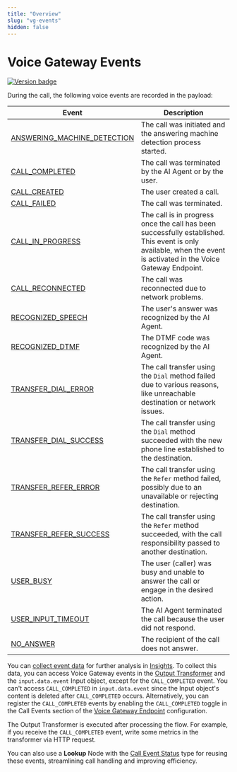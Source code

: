 ```yaml
---
title: "Overview"
slug: "vg-events"
hidden: false
---
```


# Voice Gateway Events

<a href="Updated"><img src="https://img.shields.io/badge/Updated_in-v4.90-blue" alt="Version badge" /></a>

During the call, the following voice events are recorded in the payload:

| Event                                                         | Description                                                                                                                                                       |
|---------------------------------------------------------------|-------------------------------------------------------------------------------------------------------------------------------------------------------------------|
| [ANSWERING_MACHINE_DETECTION](ANSWERING_MACHINE_DETECTION.mdx) | The call was initiated and the answering machine detection process started.                                                                                       |
| [CALL_COMPLETED](CALL_COMPLETED.mdx)                           | The call was terminated by the AI Agent or by the user.                                                                                                           |
| [CALL_CREATED](CALL_CREATED.mdx)                               | The user created a call.                                                                                                                                          |
| [CALL_FAILED](CALL_FAILED.mdx)                                 | The call was terminated.                                                                                                                                          |
| [CALL_IN_PROGRESS](CALL_IN_PROGRESS.mdx)                       | The call is in progress once the call has been successfully established. This event is only available, when the event is activated in the Voice Gateway Endpoint. |
| [CALL_RECONNECTED](CALL_RECONNECTED.mdx)                       | The call was reconnected due to network problems.                                                                                                                 |
| [RECOGNIZED_SPEECH](RECOGNIZED_SPEECH.mdx)                     | The user's answer was recognized by the AI Agent.                                                                                                                 |
| [RECOGNIZED_DTMF](RECOGNIZED_DTMF.mdx)                         | The DTMF code was recognized by the AI Agent.                                                                                                                     |
| [TRANSFER_DIAL_ERROR](TRANSFER_DIAL_ERROR.mdx)                 | The call transfer using the `Dial` method failed due to various reasons, like unreachable destination or network issues.                                          |
| [TRANSFER_DIAL_SUCCESS](TRANSFER_DIAL_SUCCESS.mdx)             | The call transfer using the `Dial` method succeeded with the new phone line established to the destination.                                                       |
| [TRANSFER_REFER_ERROR](TRANSFER_REFER_ERROR.mdx)               | The call transfer using the `Refer` method failed, possibly due to an unavailable or rejecting destination.                                                       |
| [TRANSFER_REFER_SUCCESS](TRANSFER_REFER_SUCCESS.mdx)           | The call transfer using the `Refer` method succeeded, with the call responsibility passed to another destination.                                                 |
| [USER_BUSY](USER_BUSY.mdx)                                     | The user (caller) was busy and unable to answer the call or engage in the desired action.                                                                         |
| [USER_INPUT_TIMEOUT](USER_INPUT_TIMEOUT.mdx)                   | The AI Agent terminated the call because the user did not respond.                                                                                                |
| [NO_ANSWER](NO_ANSWER.mdx)                                     | The recipient of the call does not answer.                                                                                                            |

You can [collect event data](../../../ai/analyze/collecting-data.mdx) for further analysis in [Insights](../../../ai/analyze/insights.mdx). To collect this data, you can access Voice Gateway events in the [Output Transformer](../../../ai/deploy/endpoints/transformers/output-transformer.mdx) and the `input.data.event` Input object, except for the `CALL_COMPLETED` event. You can't access `CALL_COMPLETED` in `input.data.event` since the Input object's content is deleted after `CALL_COMPLETED` occurs. Alternatively, you can register the `CALL_COMPLETED` events by enabling the `CALL_COMPLETED` toggle in the Call Events section of the [Voice Gateway Endpoint](../../../ai/deploy/endpoint-reference/voice-gateway.mdx) configuration.

The Output Transformer is executed after processing the flow. For example, if you receive the `CALL_COMPLETED` event, write some metrics in the transformer via HTTP request.

You can also use a **Lookup** Node with the [Call Event Status](../../../ai/build/node-reference/logic/lookup.mdx) type for reusing these events, streamlining call handling and improving efficiency.